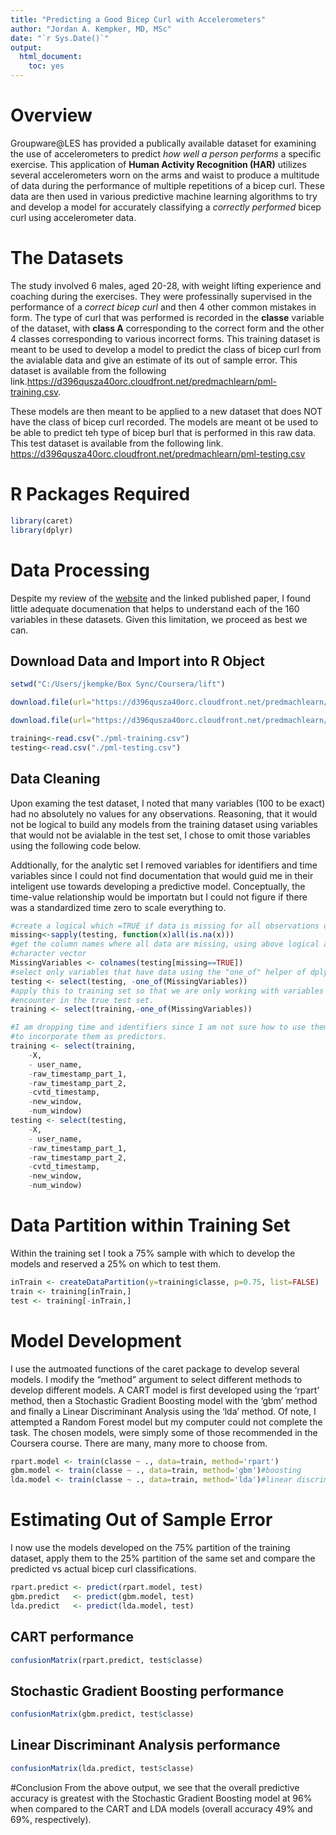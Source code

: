 ```yaml
---
title: "Predicting a Good Bicep Curl with Accelerometers"
author: "Jordan A. Kempker, MD, MSc"
date: "`r Sys.Date()`"
output: 
  html_document: 
    toc: yes
---
```

# Overview

Groupware@LES has provided a publically available dataset for examining the use of accelerometers to predict *how well a person performs* a specific exercise. This application of **Human Activity Recognition (HAR)** utilizes several accelerometers worn on the arms and waist to produce a multitude of data during the performance of multiple repetitions of a bicep curl. These data are then used in various predictive machine learning algorithms to try and develop a model for accurately classifying a *correctly performed* bicep curl using accelerometer data. 

# The Datasets

The study involved 6 males, aged 20-28, with weight lifting experience and coaching during the exercises. They were professinally supervised in the performance of a *correct bicep curl* and then 4 other common mistakes in form. The type of curl that was performed is recorded in the **classe** variable of the dataset, with **class A** corresponding to the correct form and the other 4 classes corresponding to various incorrect forms.  This training dataset is meant to be used to develop a model to predict the class of bicep curl from the avialable data and give an estimate of its out of sample error.  This dataset is available from the following link.[https://d396qusza40orc.cloudfront.net/predmachlearn/pml-training.csv](https://d396qusza40orc.cloudfront.net/predmachlearn/pml-training.csv).

These models are then meant to be applied to a new dataset that does NOT have the class of bicep curl recorded.  The models are meant ot be used to be able to predict teh type of bicep burl that is performed in this raw data.  This test dataset is available from the following link. [https://d396qusza40orc.cloudfront.net/predmachlearn/pml-testing.csv](https://d396qusza40orc.cloudfront.net/predmachlearn/pml-testing.csv)

# R Packages Required
```r
library(caret)
library(dplyr)
```

# Data Processing

Despite my review of the [website](http://groupware.les.inf.puc-rio.br/har#weight_lifting_exercises) and the linked published paper, I found little adequate documenation that helps to understand each of the 160 variables in these datasets.  Given this limitation, we proceed as best we can.

## Download Data and Import into R Object
```r
setwd("C:/Users/jkempke/Box Sync/Coursera/lift")

download.file(url="https://d396qusza40orc.cloudfront.net/predmachlearn/pml-training.csv",	destfile = "./pml-training.csv")

download.file(url="https://d396qusza40orc.cloudfront.net/predmachlearn/pml-testing.csv",	destfile = "./pml-testing.csv")

training<-read.csv("./pml-training.csv")
testing<-read.csv("./pml-testing.csv")
```

## Data Cleaning
Upon examing the test dataset, I noted that many variables (100 to be exact) had no absolutely no values for any observations.  Reasoning, that it would not be logical to build any models from the training dataset using variables that would not be avialable in the test set, I chose to omit those variables using the following code below.

Addtionally, for the analytic set I removed variables for identifiers and time variables since I could not find documentation that would guid me in their inteligent use towards developing a predictive model.  Conceptually, the time-value relationship would be importatn but I could not figure if there was a standardized time zero to scale everything to.

```r
#create a logical which =TRUE if data is missing for all observations of variable
missing<-sapply(testing, function(x)all(is.na(x)))
#get the column names where all data are missing, using above logical and save to 
#character vector
MissingVariables <- colnames(testing[missing==TRUE])
#select only variables that have data using the "one_of" helper of dplyr::select
testing <- select(testing, -one_of(MissingVariables))
#apply this to training set so that we are only working with variables that we will
#encounter in the true test set.
training <- select(training,-one_of(MissingVariables))

#I am dropping time and identifiers since I am not sure how to use them inteligently
#to incorporate them as predictors.
training <- select(training, 
	-X,
	- user_name, 
	-raw_timestamp_part_1, 
	-raw_timestamp_part_2,
	-cvtd_timestamp, 
	-new_window,
	-num_window)
testing <- select(testing,
	-X,
	- user_name, 
	-raw_timestamp_part_1, 
	-raw_timestamp_part_2,
	-cvtd_timestamp, 
	-new_window,
	-num_window)
```

# Data Partition within Training Set

Within the training set I took a 75% sample with which to develop the models and reserved a 25% on which to test them.

```r
inTrain <- createDataPartition(y=training$classe, p=0.75, list=FALSE)
train <- training[inTrain,]
test <- training[-inTrain,]
```

# Model Development

I use the autmoated functions of the caret package to develop several models.  I modify the "method" argument to select different methods to develop different models.  A CART model is first developed using the 'rpart' method, then a Stochastic Gradient Boosting model with the 'gbm' method and finally a Linear Discriminant Analysis using the 'lda' method.  Of note, I attempted a Random Forest model but my computer could not complete the task.  The chosen models, were simply some of those recommended in the Coursera course.  There are many, many more to choose from.

```r
rpart.model <- train(classe ~ ., data=train, method='rpart')
gbm.model <- train(classe ~ ., data=train, method='gbm')#boosting
lda.model <- train(classe ~ ., data=train, method='lda')#linear discriminant analysis
```

# Estimating Out of Sample Error

I now use the models developed on the 75% partition of the training dataset, apply them to the 25% partition of the same set and compare the predicted vs actual bicep curl classifications.

```r
rpart.predict <- predict(rpart.model, test)
gbm.predict   <- predict(gbm.model, test)
lda.predict   <- predict(lda.model, test)
```

## CART performance
```r
confusionMatrix(rpart.predict, test$classe)
```
## Stochastic Gradient Boosting performance
```r
confusionMatrix(gbm.predict, test$classe)
```
## Linear Discriminant Analysis performance
```r
confusionMatrix(lda.predict, test$classe)
```
#Conclusion
From the above output, we see that the overall predictive accuracy is greatest with the Stochastic Gradient Boosting model at 96% when compared to the CART and LDA models (overall accuracy 49% and 69%, respectively).
